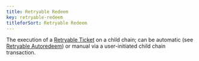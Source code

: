 ```yaml
---
title: Retryable Redeem
key: retryable-redeem
titleforSort: Retryable Redeem
---
```


The execution of a [Retryable Ticket](/intro/glossary#retryable-ticket) on a child chain; can be automatic (see
[Retryable Autoredeem](/intro/glossary#retryable-autoredeem)) or manual via a user-initiated child chain transaction.
